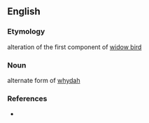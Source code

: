 ==English==

===Etymology===
alteration of the first component of [[widow bird]]

===Noun===
alternate form of [[whydah]]

===References===
* {{R:Websters}}